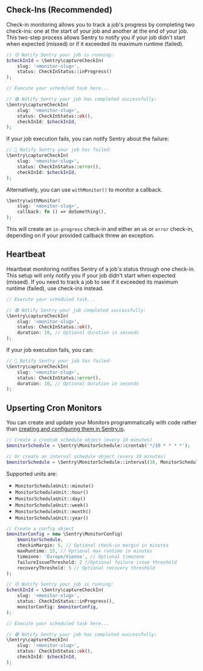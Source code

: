 ## Check-Ins (Recommended)

Check-in monitoring allows you to track a job's progress by completing two check-ins: one at the start of your job and another at the end of your job. This two-step process allows Sentry to notify you if your job didn't start when expected (missed) or if it exceeded its maximum runtime (failed).

```php
// 🟡 Notify Sentry your job is running:
$checkInId = \Sentry\captureCheckIn(
    slug: '<monitor-slug>',
    status: CheckInStatus::inProgress()
);

// Execute your scheduled task here...

// 🟢 Notify Sentry your job has completed successfully:
\Sentry\captureCheckIn(
    slug: '<monitor-slug>',
    status: CheckInStatus::ok(),
    checkInId: $checkInId,
);
```

If your job execution fails, you can notify Sentry about the failure:

```php
// 🔴 Notify Sentry your job has failed:
\Sentry\captureCheckIn(
    slug: '<monitor-slug>',
    status: CheckInStatus::error(),
    checkInId: $checkInId,
);
```

Alternatively, you can use `withMonitor()` to monitor a callback.

```php
\Sentry\withMonitor(
    slug: '<monitor-slug>',
    callback: fn () => doSomething(),
);
```

This will create an `in-progress` check-in and either an `ok` or `error` check-in, depending on if your provided callback threw an exception.

## Heartbeat

Heartbeat monitoring notifies Sentry of a job's status through one check-in. This setup will only notify you if your job didn't start when expected (missed). If you need to track a job to see if it exceeded its maximum runtime (failed), use check-ins instead.

```php
// Execute your scheduled task...

// 🟢 Notify Sentry your job completed successfully:
\Sentry\captureCheckIn(
    slug: '<monitor-slug>',
    status: CheckInStatus::ok(),
    duration: 10, // Optional duration in seconds
);
```

If your job execution fails, you can:

```php
// 🔴 Notify Sentry your job has failed:
\Sentry\captureCheckIn(
    slug: '<monitor-slug>',
    status: CheckInStatus::error(),
    duration: 10, // Optional duration in seconds
);
```

## Upserting Cron Monitors

You can create and update your Monitors programmatically with code
rather than [creating and configuring them in Sentry.io](https://sentry.io/issues/alerts/new/crons/).

```php
// Create a crontab schedule object (every 10 minutes)
$monitorSchedule = \Sentry\MonitorSchedule::crontab('*/10 * * * *');

// Or create an interval schedule object (every 10 minutes)
$monitorSchedule = \Sentry\MonitorSchedule::interval(10, MonitorScheduleUnit::minute());
```

Supported units are:

- `MonitorScheduleUnit::minute()`
- `MonitorScheduleUnit::hour()`
- `MonitorScheduleUnit::day()`
- `MonitorScheduleUnit::week()`
- `MonitorScheduleUnit::month()`
- `MonitorScheduleUnit::year()`

```php
// Create a config object
$monitorConfig = new \Sentry\MonitorConfig(
    $monitorSchedule,
    checkinMargin: 5, // Optional check-in margin in minutes
    maxRuntime: 15, // Optional max runtime in minutes
    timezone: 'Europe/Vienna', // Optional timezone
    failureIssueThreshold: 2 //Optional failure issue threshold
    recoveryThreshold: 5 // Optional recovery threshold
);

// 🟡 Notify Sentry your job is running:
$checkInId = \Sentry\captureCheckIn(
    slug: '<monitor-slug>',
    status: CheckInStatus::inProgress(),
    monitorConfig: $monitorConfig,
);

// Execute your scheduled task here...

// 🟢 Notify Sentry your job has completed successfully:
\Sentry\captureCheckIn(
    slug: '<monitor-slug>',
    status: CheckInStatus::ok(),
    checkInId: $checkInId,
);
```
